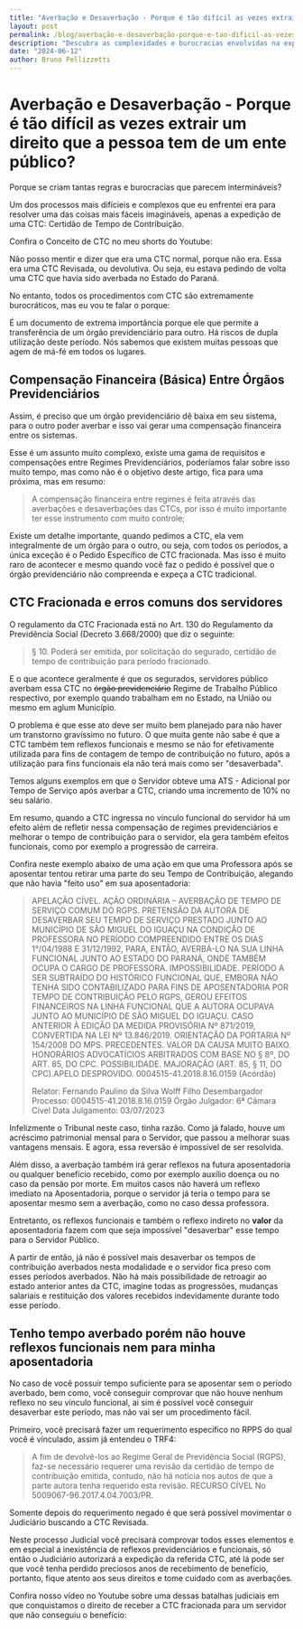 ```yaml
---
title: "Averbação e Desaverbação - Porque é tão difícil as vezes extrair um direito que a pessoa tem de um ente público?"
layout: post
permalink: /blog/averbação-e-desaverbação-porque-e-tao-dificil-as-vezes-extrair-um-direito-que-a-pessoa-tem-de-um-ente-publico/
description: "Descubra as complexidades e burocracias envolvidas na expedição de uma CTC revisada e suas implicações nos regimes previdenciários."
date: "2024-06-12"
author: Bruno Pellizzetti
---
```


# Averbação e Desaverbação - Porque é tão difícil as vezes extrair um direito que a pessoa tem de um ente público?

Porque se criam tantas regras e burocracias que parecem intermináveis?

Um dos processos mais difícieis e complexos que eu enfrentei era para resolver uma das coisas mais fáceis imagináveis, apenas a expedição de uma CTC: Certidão de Tempo de Contribuição.

Confira o Conceito de CTC no meu shorts do Youtube:

<div className="moldura">
  <div className="video">
    <LiteYouTubeEmbed webp id="8DgrwjAAQOk" adNetwork playlist={false}
    title="O que é CTC" noCookie />
  </div>
</div>

Não posso mentir e dizer que era uma CTC normal, porque não era. Essa era uma CTC Revisada, ou devolutiva. Ou seja, eu estava pedindo de volta uma CTC que havia sido averbada no Estado do Paraná.

No entanto, todos os procedimentos com CTC são extremamente burocráticos, mas eu vou te falar o porque:

É um documento de extrema importância porque ele que permite a transferência de um órgão previdenciário para outro. Há riscos de dupla utilização deste período. Nós sabemos que existem muitas pessoas que agem de má-fé em todos os lugares.

## Compensação Financeira (Básica) Entre Órgãos Previdenciários

Assim, é preciso que um órgão previdenciário dê baixa em seu sistema, para o outro poder averbar e isso vai gerar uma compensação financeira entre os sistemas.

Esse é um assunto muito complexo, existe uma gama de requisitos e compensações entre Regimes Previdenciários, poderíamos falar sobre isso muito tempo, mas como não é o objetivo deste artigo, fica para uma próxima, mas em resumo:

> A compensação financeira entre regimes é feita através das averbações e desaverbações das CTCs, por isso é muito importante ter esse instrumento com muito controle;

Existe um detalhe importante, quando pedimos a CTC, ela vem integralmente de um órgão para o outro, ou seja, com todos os períodos, a única exceção é o Pedido Específico de CTC fracionada. Mas isso é muito raro de acontecer e mesmo quando você faz o pedido é possível que o órgão previdenciário não compreenda e expeça a CTC tradicional.

## CTC Fracionada e erros comuns dos servidores

O regulamento da CTC Fracionada está no Art. 130 do Regulamento da Previdência Social (Decreto 3.668/2000) que diz o seguinte:

> § 10. Poderá ser emitida, por solicitação do segurado, certidão de tempo de contribuição para período fracionado.

E o que acontece geralmente é que os segurados, servidores público averbam essa CTC no ~~órgão previdenciário~~ Regime de Trabalho Público respectivo, por exemplo quando trabalham em no Estado, na União ou mesmo em aglum Município.

O problema é que esse ato deve ser muito bem planejado para não haver um transtorno gravíssimo no futuro. O que muita gente não sabe é que a CTC também tem reflexos funcionais e mesmo se não for efetivamente utilizada para fins de contagem de tempo de contribuição no futuro, após a utilização para fins funcionais ela não terá mais como ser "desaverbada".

Temos alguns exemplos em que o Servidor obteve uma ATS - Adicional por Tempo de Serviço após averbar a CTC, criando uma incremento de 10% no seu salário.

Em resumo, quando a CTC ingressa no vínculo funcional do servidor há um efeito além de refletir nessa compensação de regimes previdenciários e melhorar o tempo de contribuição para o servidor, ela gera também efeitos funcionais, como por exemplo a progressão de carreira.

Confira neste exemplo abaixo de uma ação em que uma Professora após se aposentar tentou retirar uma parte do seu Tempo de Contribuição, alegando que não havia "feito uso" em sua aposentadoria:

> APELAÇÃO CÍVEL. AÇÃO ORDINÁRIA – AVERBAÇÃO DE TEMPO DE SERVIÇO COMUM DO RGPS. PRETENSÃO DA AUTORA DE DESAVERBAR SEU TEMPO DE SERVIÇO PRESTADO JUNTO AO MUNICÍPIO DE SÃO MIGUEL DO IGUAÇU NA CONDIÇÃO DE PROFESSORA NO PERÍODO COMPREENDIDO ENTRE OS DIAS 1°/04/1988 E 31/12/1992, PARA, ENTÃO, AVERBÁ-LO NA SUA LINHA FUNCIONAL JUNTO AO ESTADO DO PARANÁ, ONDE TAMBÉM OCUPA O CARGO DE PROFESSORA. IMPOSSIBILIDADE. PERÍODO A SER SUBTRAÍDO DO HISTÓRICO FUNCIONAL QUE, EMBORA NÃO TENHA SIDO CONTABILIZADO PARA FINS DE APOSENTADORIA POR TEMPO DE CONTRIBUIÇÃO PELO RGPS, GEROU EFEITOS FINANCEIROS NA LINHA FUNCIONAL QUE A AUTORA OCUPAVA JUNTO AO MUNICÍPIO DE SÃO MIGUEL DO IGUAÇU. CASO ANTERIOR À EDIÇÃO DA MEDIDA PROVISÓRIA Nº 871/2019, CONVERTIDA NA LEI Nº 13.846/2019. ORIENTAÇÃO DA PORTARIA Nº 154/2008 DO MPS. PRECEDENTES. VALOR DA CAUSA MUITO BAIXO. HONORÁRIOS ADVOCATÍCIOS ARBITRADOS COM BASE NO § 8º, DO ART. 85, DO CPC. POSSIBILIDADE. MAJORAÇÃO (ART. 85, § 11, DO CPC).APELO DESPROVIDO. 0004515-41.2018.8.16.0159 (Acórdão)
>
> Relator:  Fernando Paulino da Silva Wolff Filho Desembargador  Processo: 0004515-41.2018.8.16.0159   Órgão Julgador: 6ª Câmara Cível Data Julgamento: 03/07/2023

Infelizmente o Tribunal neste caso, tinha razão. Como já falado, houve um acréscimo patrimonial mensal para o Servidor, que passou a melhorar suas vantagens mensais. E agora, essa reversão é impossível de ser resolvida.

Além disso, a averbação também irá gerar reflexos na futura aposentadoria ou qualquer benefício recebido, como por exemplo auxílio doença ou no caso da pensão por morte. Em muitos casos não haverá um reflexo imediato na Aposentadoria, porque o servidor já teria o tempo para se aposentar mesmo sem a averbação, como no caso dessa professora.

Entretanto, os reflexos funcionais e também o reflexo indireto no **valor** da aposentadoria fazem com que seja impossível "desaverbar" esse tempo para o Servidor Público.

A partir de então, já não é possível mais desaverbar os tempos de contribuição averbados nesta modalidade e o servidor fica preso com esses períodos averbados. Não há mais possibilidade de retroagir ao estado anterior antes da CTC, imagine todas as progressões, mudanças salariais e restituição dos valores recebidos indevidamente durante todo esse período.

## Tenho tempo averbado porém não houve reflexos funcionais nem para minha aposentadoria

No caso de você possuir tempo suficiente para se aposentar sem o período averbado, bem como, você conseguir comprovar que não houve nenhum reflexo no seu vínculo funcional, ai sim é possível você conseguir desaverbar este período, mas não vai ser um procedimento fácil.

Primeiro, você precisará fazer um requerimento específico no RPPS do qual você é vínculado, assim já entendeu o TRF4:

> A fim de devolvê-los ao Regime Geral de Previdência Social (RGPS), faz-se necessário requerer uma revisão da certidão de tempo de contribuição emitida, contudo, não há notícia nos autos de que a parte autora tenha requerido esta revisão. RECURSO CÍVEL No 5009067-96.2017.4.04.7003/PR.

Somente depois do requerimento negado é que será possível movimentar o Judiciário buscando a CTC Revisada.

Neste processo Judicial você precisará comprovar todos esses elementos e em especial a inexistência de reflexos previdenciários e funcionais, só então o Judiciário autorizará a expedição da referida CTC, até lá pode ser que você tenha perdido preciosos anos de recebimento de benefício, portanto, fique atento aos seus direitos e tome cuidado com as averbações.

Confira nosso vídeo no Youtube sobre uma dessas batalhas judiciais em que conquistamos o direito de receber a CTC fracionada para um servidor que não conseguiu o benefício:

<div className="moldura">
  <div className="video">
    <LiteYouTubeEmbed webp id="SweEgpH29W4" adNetwork playlist={false}
    title="Averbação e Desaverbação de Períodos Como isso pode te AJUDAR ou ATRAPALHAR?" noCookie />
  </div>
</div>
